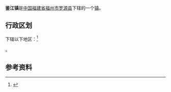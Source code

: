 {{中国乡级行政区|35/01/23/105/000
| 行政区全称 = 鉴江镇
| 景观照片文件名 = 
| 景观照片描述 = 
| 汉语拼音 = jian jiang zhen
| 通用拼音 = 
| 注音符號 = 
| 其它标音类型1 = 
| 其它标音1 = 
| 其它标音类型2 = 
| 其它标音2 = 
| 其它语言类型1 = 
| 其它语言地名1 = 
| 其它语言类型2 = 
| 其它语言地名2 = 
| 上级行政区 = [[福建省|福建省]][[福州市|福州市]][[罗源县|罗源县]]
| 行政区类别 = [[镇|镇]]
| 总面积 = 70平方公里
| 户籍人口 = 
| 户籍人口年份 = 
| 常住人口 = 1.5万多人
| 常住人口年份 = 
| 人口密度 = 
| 行政区划 = 
| 官方网站 = 
| 政府驻地 = 
| 邮政编码 = 350603
| 电话区号 = 591
| 毗邻行政区 = 
| 位置图文件名 = 
| 位置图描述 = 
}}
'''鉴江镇'''是[[中华人民共和国|中国]][[福建省|福建省]][[福州市|福州市]][[罗源县|罗源县]]下辖的一个[[镇|镇]]。

== 行政区划 ==
{{PAGENAMEBASE}}下辖以下地区：<ref>{{PRC admin/ref sgc|35/01/23/105/000}}</ref>

{{PRC admin/children|35/01/23/105/000}}。

== 参考资料 ==
{{reflist}}

{{PRC admin/navcat|35/01/23/105/000}}